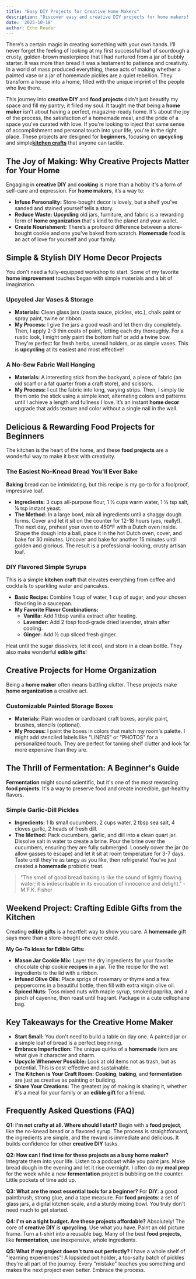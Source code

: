 ```yaml
---
title: "Easy DIY Projects for Creative Home Makers"
description: "Discover easy and creative DIY projects for home makers! From simple home decor to fun food projects like baking and fermentation, find inspiration to transform your space and kitchen."
date: '2025-10-18'
author: Echo Reader
---
```

There’s a certain magic in creating something with your own hands. I’ll never forget the feeling of looking at my first successful loaf of sourdough a crusty, golden-brown masterpiece that I had nurtured from a jar of bubbly starter. It was more than bread it was a testament to patience and creativity. In a world of mass produced everything, these acts of making whether a painted vase or a jar of homemade pickles are a quiet rebellion. They transform a house into a home, filled with the unique imprint of the people who live there.

This journey into **creative DIY** and **food projects** didn't just beautify my space and fill my pantry; it filled my soul. It taught me that being a **home maker** isn't about having a perfect, magazine-ready home. It's about the joy of the process, the satisfaction of a homemade meal, and the pride of a space you've curated with love. If you're looking to inject that same sense of accomplishment and personal touch into your life, you're in the right place. These projects are designed for **beginners**, focusing on **upcycling** and simple[**kitchen crafts**](https://craftflavor.blog) that anyone can tackle.

## The Joy of Making: Why Creative Projects Matter for Your Home

Engaging in **creative DIY** and **cooking** is more than a hobby it's a form of self-care and expression. For **home makers**, it’s a way to:

*   **Infuse Personality:** Store-bought decor is lovely, but a shelf you've sanded and stained yourself tells a story.
*   **Reduce Waste:** **Upcycling** old jars, furniture, and fabric is a rewarding form of **home organization** that's kind to the planet and your wallet.
*   **Create Nourishment:** There’s a profound difference between a store-bought cookie and one you've baked from scratch. **Homemade** food is an act of love for yourself and your family.

## Simple & Stylish DIY Home Decor Projects

You don't need a fully-equipped workshop to start. Some of my favorite **home improvement** touches began with simple materials and a bit of imagination.

### Upcycled Jar Vases & Storage

*   **Materials:** Clean glass jars (pasta sauce, pickles, etc.), chalk paint or spray paint, twine or ribbon.
*   **My Process:** I give the jars a good wash and let them dry completely. Then, I apply 2-3 thin coats of paint, letting each dry thoroughly. For a rustic look, I might only paint the bottom half or add a twine bow. They're perfect for fresh herbs, utensil holders, or as simple vases. This is **upcycling** at its easiest and most effective!

### A No-Sew Fabric Wall Hanging

*   **Materials:** A interesting stick from the backyard, a piece of fabric (an old scarf or a fat quarter from a craft store), and scissors.
*   **My Process:** I cut the fabric into long, varying strips. Then, I simply tie them onto the stick using a simple knot, alternating colors and patterns until I achieve a length and fullness I love. It’s an instant **home decor** upgrade that adds texture and color without a single nail in the wall.

## Delicious & Rewarding Food Projects for Beginners

The kitchen is the heart of the home, and these **food projects** are a wonderful way to make it beat with creativity.

### The Easiest No-Knead Bread You'll Ever Bake

**Baking** bread can be intimidating, but this recipe is my go-to for a foolproof, impressive loaf.

*   **Ingredients:** 3 cups all-purpose flour, 1 ½ cups warm water, 1 ½ tsp salt, ¼ tsp instant yeast.
*   **The Method:** In a large bowl, mix all ingredients until a shaggy dough forms. Cover and let it sit on the counter for 12-18 hours (yes, really!). The next day, preheat your oven to 450°F with a Dutch oven inside. Shape the dough into a ball, place it in the hot Dutch oven, cover, and bake for 30 minutes. Uncover and bake for another 15 minutes until golden and glorious. The result is a professional-looking, crusty artisan loaf.

### DIY Flavored Simple Syrups

This is a simple **kitchen craft** that elevates everything from coffee and cocktails to sparkling water and pancakes.

*   **Basic Recipe:** Combine 1 cup of water, 1 cup of sugar, and your chosen flavoring in a saucepan.
*   **My Favorite Flavor Combinations:**
    *   **Vanilla:** Add 1 tbsp vanilla extract after heating.
    *   **Lavender:** Add 2 tbsp food-grade dried lavender, strain after cooling.
    *   **Ginger:** Add ½ cup sliced fresh ginger.

Heat until the sugar dissolves, let it cool, and store in a clean bottle. They also make wonderful **edible gifts**!

## Creative Projects for Home Organization

Being a **home maker** often means battling clutter. These projects make **home organization** a creative act.

### Customizable Painted Storage Boxes

*   **Materials:** Plain wooden or cardboard craft boxes, acrylic paint, brushes, stencils (optional).
*   **My Process:** I paint the boxes in colors that match my room's palette. I might add stenciled labels like "LINENS" or "PHOTOS" for a personalized touch. They are perfect for taming shelf clutter and look far more expensive than they are.

## The Thrill of Fermentation: A Beginner's Guide

**Fermentation** might sound scientific, but it's one of the most rewarding **food projects**. It's a way to preserve food and create incredible, gut-healthy flavors.

### Simple Garlic-Dill Pickles

*   **Ingredients:** 1 lb small cucumbers, 2 cups water, 2 tbsp sea salt, 4 cloves garlic, 2 heads of fresh dill.
*   **The Method:** Pack cucumbers, garlic, and dill into a clean quart jar. Dissolve salt in water to create a brine. Pour the brine over the cucumbers, ensuring they are fully submerged. Loosely cover the jar (to allow gasses to escape) and let it sit at room temperature for 3-7 days. Taste until they're as tangy as you like, then refrigerate! You've just created a **homemade** probiotic treat.

> "The smell of good bread baking is like the sound of lightly flowing water; it is indescribable in its evocation of innocence and delight." - M.F.K. Fisher

## Weekend Project: Crafting Edible Gifts from the Kitchen

Creating **edible gifts** is a heartfelt way to show you care. A **homemade** gift says more than a store-bought one ever could.

**My Go-To Ideas for Edible Gifts:**

*   **Mason Jar Cookie Mix:** Layer the dry ingredients for your favorite chocolate chip cookie **recipes** in a jar. Tie the recipe for the wet ingredients to the lid with a ribbon.
*   **Infused Olive Oils:** Place sprigs of rosemary or thyme and a few peppercorns in a beautiful bottle, then fill with extra virgin olive oil.
*   **Spiced Nuts:** Toss mixed nuts with maple syrup, smoked paprika, and a pinch of cayenne, then roast until fragrant. Package in a cute cellophane bag.

## Key Takeaways for the Creative Home Maker

*   **Start Small:** You don't need to build a table on day one. A painted jar or a simple loaf of bread is a perfect beginning.
*   **Embrace Imperfection:** The unique quirks of a **homemade** item are what give it character and charm.
*   **Upcycle Whenever Possible:** Look at old items not as trash, but as potential. This is cost-effective and sustainable.
*   **The Kitchen is Your Craft Room:** **Cooking**, **baking**, and **fermentation** are just as creative as painting or building.
*   **Share Your Creations:** The greatest joy of making is sharing it, whether it's a meal for your family or an **edible gift** for a friend.

## Frequently Asked Questions (FAQ)

**Q1: I'm not crafty at all. Where should I start?**
Begin with a **food project**, like the no-knead bread or a flavored syrup. The process is straightforward, the ingredients are simple, and the reward is immediate and delicious. It builds confidence for other **creative DIY** tasks.

**Q2: How can I find time for these projects as a busy home maker?**
Integrate them into your life. Listen to a podcast while you paint jars. Make bread dough in the evening and let it rise overnight. I often do my **meal prep** for the week while a new **fermentation** project is bubbling on the counter. Little pockets of time add up.

**Q3: What are the most essential tools for a beginner?**
For **DIY**: a good paintbrush, strong glue, and a tape measure. For **food projects**: a set of glass jars, a digital kitchen scale, and a sturdy mixing bowl. You truly don't need much to get started.

**Q4: I'm on a tight budget. Are these projects affordable?**
Absolutely! The core of **creative DIY** is **upcycling**. Use what you have. Paint an old picture frame. Turn a t-shirt into a reusable bag. Many of the best **food projects**, like **fermentation**, use inexpensive, whole ingredients.

**Q5: What if my project doesn't turn out perfectly?**
I have a whole shelf of "learning experiences"! A lopsided pot holder, a too-salty batch of pickles they're all part of the journey. Every "mistake" teaches you something and makes the next project even better. Embrace the process.